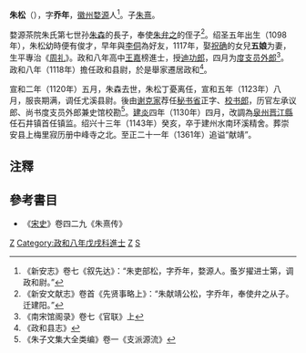 '''朱松'''（{{bd|1097年||1143年|catIdx=Z朱}}），字'''乔年'''，[[徽州|徽州]][[婺源|婺源]]人<ref>《新安志》卷七《叙先达》：“朱吏部松，字乔年，婺源人。蚤岁擢进士第，调政和尉。”</ref>。子[[朱熹|朱熹]]。

婺源茶院朱氏第七世孙[[朱森|朱森]]的長子，奉使[[朱弁之|朱弁之]]的侄子<ref>《新安文献志》卷首《先贤事略上》：“朱献靖公松，字乔年，奉使弁之从子。迁建阳。”</ref>。绍圣五年出生（1098年），朱松幼時便有俊才，早年與[[李侗|李侗]]為好友，1117年，娶[[祝确|祝确]]的女兒'''五娘'''为妻，生平專治《[[周礼|周礼]]》。政和八年高中[[王嘉|王嘉]]榜進士，授[[迪功郎|迪功郎]]，四月为[[度支员外郎|度支员外郎]]<ref>《南宋馆阁录》卷七《官联》上</ref>。政和八年（1118年）擔任政和县尉，於是舉家遷居政和<ref>《政和县志》</ref>。

宣和二年（1120年）五月，朱森去世，朱松丁憂离任，宣和五年（1123年）八月，服丧期满，调任尤溪县尉。後由[[谢克家|谢克家]]荐任[[秘书省|秘书省]]正字、[[校书郎|校书郎]]，历官左承议郎、尚书度支员外郎兼史馆校勘<ref>《朱子文集大全类编》卷一《支派源流》</ref>。[[建炎|建炎]]四年（1130年）四月，改調為[[泉州|泉州]][[晋江縣|晋江縣]]任石井镇首任镇监。绍兴十三年（1143年）癸亥，卒于建州水南环溪精舍。葬崇安县上梅里寂历册中峰寺之北。至正二十一年（1361年）追谥“献靖”。

==注釋==
{{reflist}}

==參考書目==
* 《[[宋史|宋史]]》卷四二九《朱熹传》

[[Category:宋朝政治人物|Z]]
[[Category:政和八年戊戌科進士|Category:政和八年戊戌科進士]]
[[Category:婺源人|Z]]
[[Category:朱姓|S]]